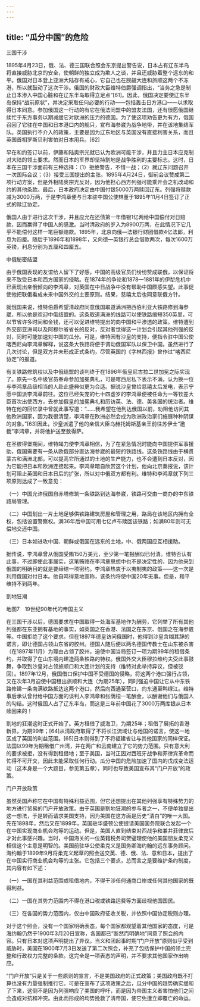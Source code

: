 ```yaml
---
---
---
```

title: “瓜分中国”的危险
---







三国干涉

1895年4月23日，俄、法、德三国联合照会东京提出警告说，日本占有辽东半岛将直接威胁北京的安全，使朝鲜的独立成为欺人之谈，并且还威胁着整个远东的和平。俄国对日本登上亚洲大陆存有戒心，它自己也在觊觎大连和旅顺这两个不冻港，所以就鼓动了这次干涉。俄国的财政大臣维特伯爵强调指出，“当务之急是制止日本渗入中国心脏和在辽东半岛取得立足点”[61]。因此，俄国决定要使辽东半岛保持“战前原状”，并决定采取任何必要的行动——包括轰击日方港口——以求取得日本同意。参加俄国这一行动的有它在俄法同盟中的盟友法国，还有很愿俄国继续忙于东方事务以期减缓它对欧洲的压力的德国。为了使这项劝告更为有力，俄国召回了它驻在中国和日本港口内的舰只，宣布海参崴为战争地带，并在该地集结军队。英国执行不介入的政策，主要是因为辽东地区与英国没有直接利害关系，而且英国首相罗斯贝利害怕对日本用兵。[62]

早在和约签订以前，伊藤和陆奥宗光就已认为欧洲可能干涉，并且力主日本应克制对大陆的领土要求。然而日本的军界却坚持割地是战争胜利的主要标志。这时，日本在三国干涉面前有三种选择：（1）拒绝警告，不惜一战；（2）就辽东问题召开一次国际会议；（3）接受三国提出的主张。1895年4月24日，御前会议赞成第二项行动方案，但是外相陆奥宗光反对，因为他担心西方列强可能乘开会之机改动和约的其他条款。最后，日本政府决定由中国付银5000万两赎回辽东。列强将赎款减为3000万两，于是李鸿章便与日本驻中国公使林董于1895年11月4日签订了正式的赎辽协定。

俄国人由于进行这次干涉，并且应允在还债第一年借银1亿两给中国偿付对日赔款，因而赢得了中国人的感激。当时清政府的岁入为8900万两，在此情况下它几乎不能偿付这样一笔巨额赔款。1895年，北京向俄—法银行财团借款4亿法郎，利息为四厘。随后于1896年和1898年，又向德—英银行总会借款两次，每次1600万英镑，利息分别为五厘和四厘五。





中俄秘密结盟

由于俄国表现的友谊给人留下了好感，中国的高级官员们纷纷赞成联俄，以保证将来不致受日本和西方国家的侵略。在1874年的争论和1878—1881年的伊犁危机中已表现出亲俄倾向的李鸿章，对英国在中日战争中没有帮助中国颇感失望。此事促使他把联俄看成未来中国外交的主要原则。结果，慈禧太后也同意联俄方针。

就俄国来说，维特伯爵希望清政府同意俄国取道满洲把西伯利亚大铁路修到海参崴，所以他是欢迎中俄结盟的。这条取道满洲的线路可以使铁路缩短350英里，可以节省许多时间和金钱，还可以促进维特提出的向中国和平渗透的政策。维特遭到外交部亚洲司以及阿穆尔省省长的反对，反对者觉得这一计划会引起其他列强的反对，同时可能加速对中国的瓜分。可是，维特因有沙皇的支持，便指令驻中国公使喀西尼向李鸿章解释，说这条大铁路将便于调动俄国军队以保卫中国。虽然进行了几次讨论，但是双方并未形成正式条约，尽管英国的《字林西报》曾作过“喀西尼协定”的报道。

有关铁路修筑权以及中俄结盟的谈判终于在1896年俄皇尼古拉二世加冕之际实现了。原先一名中级官员奉命参加加冕典礼，可是喀西尼私下表示不满，认为换一位与李鸿章品级相当的人赴此盛典似更为合适。据说沙皇曾给慈禧太后发电，表示宁愿中国派李鸿章前往。这位已经失宠的七十四虚岁的李鸿章便被任命为一等钦差大臣首次出使西方，去参加俄皇的加冕典礼和历访英、法、德、美各国的统治者。维特在他的回忆录中曾就此事写道：“……我希望在他到达俄国以前，劝阻他访问其他欧洲国家，因为我很清楚，李鸿章在欧洲必然会成为欧洲政治家们施展种种阴谋的对象。”[63]因此，沙皇派遣了他的亲信大臣乌赫托姆斯基亲王前往苏伊士“邀截”李鸿章，并将他护送至敖得萨。

在圣彼得堡期间，维特竭力使李鸿章相信，为了在紧急情况时能向中国提供军事援助，俄国需要有一条从欧俄部分直达海参崴的最短的铁路线。这条铁路线由于横贯蒙古和满洲北部，可以提高它所通过的土地的生产能力，也不会遭到日本反对，因为它能把日本和欧洲连接起来。李鸿章暗自欣赏这个计划，他向北京奏报说，该计划可阻止英国和日本日后的扩张，所以对中俄双方都有利。维特和李鸿章就下列三项原则达成了一致意见：

（一）中国允许俄国自赤塔修筑一条铁路到达海参崴，铁路可交由一商办的中东铁路局管理。

（二）中国划出一片土地足够供铁路建筑房屋和管理之用，路局在该地区内拥有全权，包括设置警察权。满36年后中国可用七亿卢布赎回该铁路；如满80年则可无偿地交还中国。

（三）日本如进攻中国、朝鲜或俄国在远东的土地，中、俄两国应互相援助。

据传说，李鸿章曾从俄国受贿150万美元，至少第一笔报酬似已付清。维特否认有此事，不过即使此事属实，这笔贿赂在李鸿章思想中也不是决定性的，因为他来到俄国的明确目的就是要缔结一项密约。李鸿章热衷于以夷制夷的政策——这一次是利用俄国对付日本。他自鸣得意地宣称，该条约将使中国20年无事。但是，和平维持不到两年。





割地狂潮



地图7　19世纪90年代的帝国主义

在三国干涉以后，德国要求在中国取得一处海军基地作为酬劳，它列举了所有其他列强都在东亚拥有基地的事实，如英国之在香港、法国之在东京、俄国之在海参崴等。中国拒绝了这个要求。但在1897年德皇访问俄国时，他得到沙皇含糊其辞的诺言，即让德国占领山东省的胶州。德国人随后便以两名德国传教士在山东被杀害（在1897年11月）为理由占领了胶州，迫使中国当局签订一项为期99年的租借条约，并取得了在山东境内建造两条铁路的特权。俄国外交大臣穆拉维约夫受此事鼓舞，争取到沙皇对占领旅顺口和大连计划的支持（维特对此举持异议，但被驳回）。1897年12月，俄国借口保护中国不受德国的侵略，将这两个港口强行占领，又在次年3月迫使中国租出旅顺和大连（为期25年），同时强迫中国让它从中东铁路修建一条南满铁路抵达这两个港口，然后向西通至营口，向东通至鸭绿江。维特事后承认曾付给中国方面的谈判人李鸿章和张荫桓一笔酬金，以酬谢他们与俄国人的勾结。这时俄国人占了辽东半岛，而这是三年前中国花了3000万两库银从日本赎回来的！

割地的狂潮这时正式开始了。英方租借了威海卫，为期25年；租借了展拓的香港新界，为期99年；[64]从清政府取得了不将长江流域让与他国的诺言，使这一地区成了英国的利益范围。[65]日本则得到了不将福建省让与其他国家的同样保证。法国以99年为期租借广州湾，并在两广和云南建立了它的势力范围。只有意大利的要求被拒，没有得到租借地；至于美国，当时正因对西班牙战争和菲律宾革命而忙得不可开交，因此未能采取任何行动。瓜分中国的危险加速了国内的戊戌变法运动（这本身是一个大题目，参见第五章），同时也导致美国宣布其“门户开放”的政策。





门户开放政策

虽然英国声称它在中国有特殊利益范围，但它还想提出在其他列强享有特殊势力的地方进行贸易的门户开放政策。由于英国是割地狂潮的参与者之一，不便单独提出这一想法，于是转而请求美国支持，因为美国在这方面是历史“清白”的唯一大国。先在1898年，然后又在1899年，英国驻华盛顿公使提请美国国务院联合发起一个在中国实现商业机会均等的运动。但是，美国人直到结束对西战争和兼并菲律宾后才对此事感兴趣。当时，中国海关的一位英籍税务司贺璧理使他的美国朋友柔克义相信这个主意是明智的。美国前驻华公使柔克义是国务卿海约翰的远东事务顾问。海约翰于1899年9月将柔克义起草的照会送交英、德、俄、法、意和日本，提出了在中国实行商业机会均等的主张。它包括三个要点，总而言之是要维护条约制度，其内容有如下述：

（一）一国在其利益范围或租借地内，不得干涉任何通商口岸或任何其他国家的既得利益。

（二）一国在其势力范围内不得在港口税或铁路运费等方面歧视他国国民。

（三）在各国的势力范围内，仅由中国政府征收关税，并依照中国协定税则办理。

对于这个照会，没有一个国家明确表态，每个国家都观望着其他国家的态度，可是海约翰仍然于1900年3月20日宣称，各国都已“断然而明确地”同意了照会的内容。只有日本对这项声明提出了异议。当义和团起事时期“门户开放”原则似乎受到威胁时，美国在1900年7月3日发送了第二次照会，补充了包括保护中国的领土完整和行政权力完整的条款。这完全是一项表态的声明，并不要求其他国家作出响应。

“门户开放”只是关于一些原则的宣言，不是美国政府的正式政策；美国政府既不打算也没有力量强制推行它。可是在宣布了这项政策之后，瓜分中国的趋势确实缓和了下来，这倒不是因为列强响应了美国的呼吁，而是因为帝国主义者害怕他们之间会造成对抗和冲突。由此而形成的均势挽救了清帝国，使它免遭立即覆亡的命运。